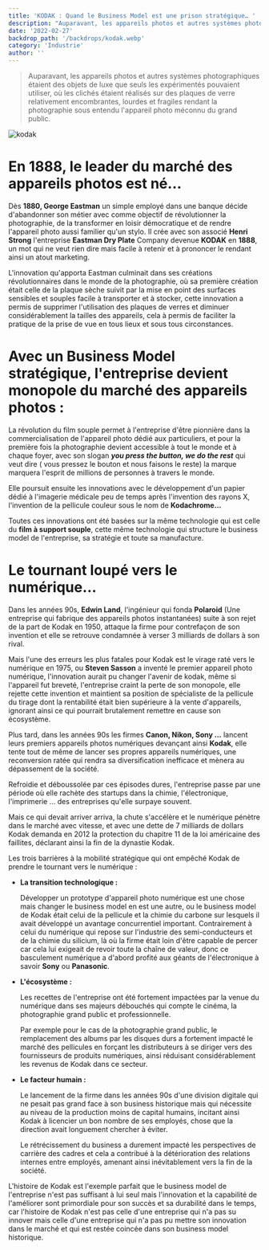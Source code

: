 ```yaml
---
title: 'KODAK : Quand le Business Model est une prison stratégique… '
description: "Auparavant, les appareils photos et autres systèmes photographiques étaient des objets de luxe que seuls les expérimentés pouvaient utiliser, où les clichés étaient réalisés sur des plaques de verre relativement encombrantes, lourdes et fragiles rendant la photographie sous entendu l'appareil photo méconnu du grand public."
date: '2022-02-27'
backdrop_path: '/backdrops/kodak.webp'
category: 'Industrie'
author: ''
---
```


> Auparavant, les appareils photos et autres systèmes photographiques étaient des objets de luxe que seuls les expérimentés pouvaient utiliser, où les clichés étaient réalisés sur des plaques de verre relativement encombrantes, lourdes et fragiles rendant la photographie sous entendu l'appareil photo méconnu du grand public.

![kodak](/backdrops/kodak.webp)

# En 1888, le leader du marché des appareils photos est né…

Dès **1880, George Eastman** un simple employé dans une banque décide d'abandonner son métier avec comme objectif de révolutionner la photographie, de la transformer en loisir démocratique et de rendre l'appareil photo aussi familier qu'un stylo.
Il crée avec son associé **Henri Strong** l'entreprise **Eastman Dry Plate** Company devenue **KODAK** en **1888**, un mot qui ne veut rien dire mais facile à retenir et à prononcer le rendant ainsi un atout marketing.

L'innovation qu'apporta Eastman culminait dans ses créations révolutionnaires dans le monde de la photographie, où sa première création était celle de la plaque sèche suivit par la mise en point des surfaces sensibles et souples facile à transporter et à stocker, cette innovation a permis de supprimer l'utilisation des plaques de verres et diminuer considérablement la tailles des appareils, cela à permis de faciliter la pratique de la prise de vue en tous lieux et sous tous circonstances.

# Avec un Business Model stratégique, l'entreprise devient monopole du marché des appareils photos :

La révolution du film souple permet à l'entreprise d'être pionnière dans la commercialisation de l'appareil photo dédié aux particuliers, et pour la première fois la photographie devient accessible à tout le monde et à chaque foyer, avec son slogan **_you press the button, we do the rest_** qui veut dire ( vous pressez le bouton et nous faisons le reste) la marque marquera l'esprit de millions de personnes à travers le monde.

Elle poursuit ensuite les innovations avec le développement d'un papier dédié à l'imagerie médicale peu de temps après l'invention des rayons X, l'invention de la pellicule couleur sous le nom de **Kodachrome…**

Toutes ces innovations ont été basées sur la même technologie qui est celle du **film à support souple**, cette même technologie qui structure le business model de l'entreprise, sa stratégie et toute sa manufacture.

# Le tournant loupé vers le numérique…

Dans les années 90s, **Edwin Land**, l'ingénieur qui fonda **Polaroid** (Une entreprise qui fabrique des appareils photos instantanées) suite à son rejet de la part de Kodak en 1950, attaque la firme pour contrefaçon de son invention et elle se retrouve condamnée à verser 3 milliards de dollars à son rival.

Mais l'une des erreurs les plus fatales pour Kodak est le virage raté vers le numérique en 1975, ou **Steven Sasson** a inventé le premier appareil photo numérique, l'innovation aurait pu changer l'avenir de kodak, même si l'appareil fut breveté, l'entreprise craint la perte de son monopole, elle rejette cette invention et maintient sa position de spécialiste de la pellicule du tirage dont la rentabilité était bien supérieure à la vente d'appareils, ignorant ainsi ce qui pourrait brutalement remettre en cause son écosystème.

Plus tard, dans les années 90s les firmes **Canon, Nikon, Sony …** lancent leurs premiers appareils photos numériques devançant ainsi **Kodak**, elle tente tout de même de lancer ses propres appareils numériques, une reconversion ratée qui rendra sa diversification inefficace et mènera au dépassement de la société.

Refroidie et déboussolée par ces épisodes dures, l'entreprise passe par une période où elle rachète des startups dans la chimie, l'électronique, l'imprimerie … des entreprises qu'elle surpaye souvent.

Mais ce qui devait arriver arriva, la chute s'accélère et le numérique pénètre dans le marché avec vitesse, et avec une dette de 7 milliards de dollars Kodak demanda en 2012 la protection du chapitre 11 de la loi américaine des faillites, déclarant ainsi la fin de la dynastie Kodak.

Les trois barrières à la mobilité stratégique qui ont empêché Kodak de prendre le tournant vers le numérique :

- **La transition technologique :**

  Développer un prototype d'appareil photo numérique est une chose mais changer le business model en est une autre, ou le business model de Kodak était celui de la pellicule et la chimie du carbone sur lesquels il avait développé un avantage concurrentiel important. Contrairement à celui du numérique qui repose sur l'industrie des semi-conducteurs et de la chimie du silicium, là où la firme était loin d'être capable de percer car cela lui exigeait de revoir toute la chaîne de valeur, donc ce basculement numérique a d'abord profité aux géants de l'électronique à savoir **Sony** ou **Panasonic**.

- **L'écosystème :**

  Les recettes de l'entreprise ont été fortement impactées par la venue du numérique dans ses majeurs débouchés qui compte le cinéma, la photographie grand public et professionnelle.

  Par exemple pour le cas de la photographie grand public, le remplacement des albums par les disques durs a fortement impacté le marché des pellicules en forçant les distributeurs à se diriger vers des fournisseurs de produits numériques, ainsi réduisant considérablement les revenus de Kodak dans ce secteur.

- **Le facteur humain :**

  Le lancement de la firme dans les années 90s d'une division digitale qui ne pesait pas grand face à son business historique mais qui nécessite au niveau de la production moins de capital humains, incitant ainsi Kodak à licencier un bon nombre de ses employés, chose que la direction avait longuement chercher à éviter.

  Le rétrécissement du business a durement impacté les perspectives de carrière des cadres et cela a contribué à la détérioration des relations internes entre employés, amenant ainsi inévitablement vers la fin de la société.

L'histoire de Kodak est l'exemple parfait que le business model de l'entreprise n'est pas suffisant à lui seul mais l'innovation et la capabilité de l'améliorer sont primordiale pour son succès et sa durabilité dans le temps, car l'histoire de Kodak n'est pas celle d'une entreprise qui n'a pas su innover mais celle d'une entreprise qui n'a pas pu mettre son innovation dans le marché et qui est restée coincée dans son business model historique.
